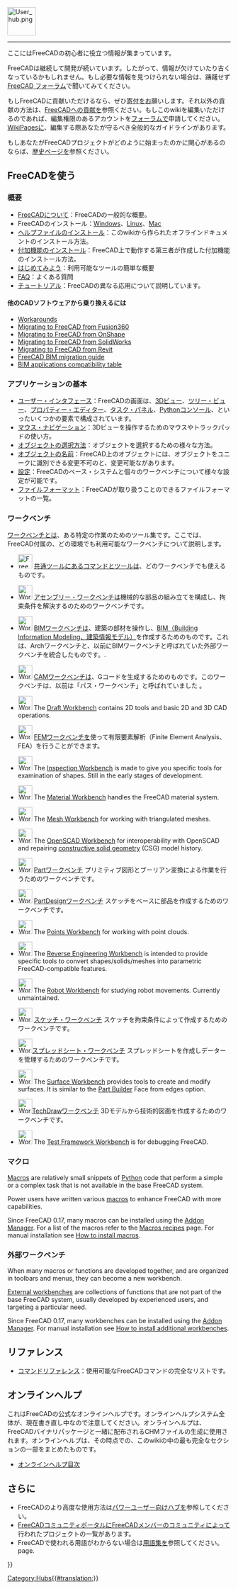<languages/>
{{TOCright}}
[[Image:User_hub.png|64px]]
----

ここにはFreeCADの初心者に役立つ情報が集まっています。 

FreeCADは継続して開発が続いています。したがって、情報が欠けていたり古くなっているかもしれません。もし必要な情報を見つけられない場合は、躊躇せず[https://forum.freecad.org FreeCAD フォーラム]で聞いてみてください。

もしFreeCADに貢献いただけるなら、ぜひ[[donate/ja|寄付]]をお願いします。それ以外の貢献の方法は、[[Help_FreeCAD/ja|FreeCADへの貢献]]を参照ください。もしこのwikiを編集いただけるのであれば、編集権限のあるアカウントを[https://forum.freecad.org/viewtopic.php?f=21&t=6830 フォーラムで]申請してください。[[WikiPages|WikiPages]]に、編集する際あなたが守るべき全般的なガイドラインがあります。

もしあなたがFreeCADプロジェクトがどのように始まったのかに関心があるのならば、[[History|歴史]]ページを参照ください。

<span id="Using_FreeCAD"></span>
== FreeCADを使う ==

<span id="Introduction"></span>
=== 概要 ===

* [[About FreeCAD/ja|FreeCADについて]]：FreeCADの一般的な概要。
* FreeCADのインストール：[[Installing_on_Windows/ja|Windows]]、[[Installing_on_Linux/ja|Linux]]、[[Installing_on_Mac/ja|Mac]]
* [[Installing Helpfile|ヘルプファイルのインストール]]：このwikiから作られたオフラインドキュメントのインストール方法。
* [[Installing_additional_components/ja|付加機能のインストール]]：FreeCAD上で動作する第三者が作成した付加機能のインストール方法。
* [[Getting started/ja|はじめてみよう]]：利用可能なツールの簡単な概要
* [[Frequently_asked_questions|FAQ]]：よくある質問
* [[Tutorials|チュートリアル]]：FreeCADの異なる応用について説明しています。

<span id="Migrating_from_other_software?"></span>
==== 他のCADソフトウェアから乗り換えるには ====

* [[Workarounds|Workarounds]]
* [[Migrating_to_FreeCAD_from_Fusion360|Migrating to FreeCAD from Fusion360]]
* [[Migrating_to_FreeCAD_from_OnShape|Migrating to FreeCAD from OnShape]]
* [[Migrating_to_FreeCAD_from_SolidWorks|Migrating to FreeCAD from SolidWorks]]
* [[Migrating_to_FreeCAD_from_Revit|Migrating to FreeCAD from Revit]]
* [https://yorik.uncreated.net/blog/2020-010-freecad-bim-guide FreeCAD BIM migration guide]
* [[BIM_application_compatibility_table|BIM applications compatibility table]]

<span id="Basic_application"></span>
=== アプリケーションの基本 ===

* [[Interface/ja|ユーザー・インタフェース]]：FreeCADの画面は、[[3D_view|3Dビュー]]、[[Tree_view|ツリー・ビュー]]、[[Property_editor/ja|プロパティー・エディター]]、[[Task_panel|タスク・パネル]]、[[Python_console|Pythonコンソール]]、といったいくつかの要素で構成されています。
* [[Mouse_navigation/ja|マウス・ナビゲーション]]：3Dビューを操作するためのマウスやトラックパッドの使い方。
* [[Selection_methods/ja|オブジェクトの選択方法]]：オブジェクトを選択するための様々な方法。
* [[Object_name/ja|オブジェクトの名前]]：FreeCAD上のオブジェクトには、オブジェクトをユニークに識別できる変更不可の{{incode|Name}}と、変更可能な{{incode|Label}}があります。
* [[Preferences Editor/ja|設定]]：FreeCADのベース・システムと個々のワークベンチについて様々な設定が可能です。
* [[Import_Export/ja|ファイルフォーマット]]：FreeCADが取り扱うことのできるファイルフォーマットの一覧。

<span id="Workbenches"></span>
=== ワークベンチ ===

[[Workbenches|ワークベンチ]]とは、ある特定の作業のためのツール集です。ここでは、FreeCAD付属の、どの環境でも利用可能なワークベンチについて説明します。

<!--Please keep this list consistent with Online_Help_Toc and Workbenches-->
* [[Image:Freecad.svg|32px]] [[Std_Base/ja|共通ツール]]にあるコマンドとツールは、どのワークベンチでも使えるものです。

* [[Image:Workbench_Assembly.svg|32px]] [[Assembly_Workbench/ja|アセンブリー・ワークベンチ]]は機械的な部品の組み立てを構成し、拘束条件を解決するのためのワークベンチです。 {{Version|1.0}}

* [[Image:Workbench_BIM.svg|32px]] [[BIM_Workbench/ja|BIMワークベンチ]]は、建築の部材を操作し、[https://ja.wikipedia.org/wiki/BIM BIM（Building Information Modeling、建築情報モデル）]を作成するためのものです。これは、Archワークベンチと、以前にBIMワークベンチと呼ばれていた外部ワークベンチを統合したものです。{{VersionMinus|0.21}}.

* [[Image:Workbench_CAM.svg|32px]] [[CAM_Workbench/ja|CAMワークベンチ]]は、Gコードを生成するためのものです。このワークベンチは、以前は「パス・ワークベンチ」と呼ばれていました {{VersionMinus|0.21}}。

* [[Image:Workbench_Draft.svg|32px]] The [[Draft_Workbench|Draft Workbench]] contains 2D tools and basic 2D and 3D CAD operations.

* [[Image:Workbench_FEM.svg|32px]] [[FEM_Workbench/ja|FEMワークベンチ]]を使って有限要素解析（Finite Element Analysis、FEA）を行うことができます。

* [[Image:Workbench_Inspection.svg|32px]] The [[Inspection_Workbench|Inspection Workbench]] is made to give you specific tools for examination of shapes. Still in the early stages of development.

* [[Image:Workbench_Material.svg|32px]] The [[Material_Workbench|Material Workbench]] handles the FreeCAD material system. {{Version|1.0}}

* [[Image:Workbench_Mesh.svg|32px]] The [[Mesh_Workbench|Mesh Workbench]] for working with triangulated meshes.

* [[Image:Workbench_OpenSCAD.svg|32px]] The [[OpenSCAD_Workbench|OpenSCAD Workbench]] for interoperability with OpenSCAD and repairing [[Constructive_solid_geometry|constructive solid geometry]] (CSG) model history.

* [[Image:Workbench_Part.svg|32px]] [[Part_Workbench/ja|Partワークベンチ]] プリミティブ図形とブーリアン変換による作業を行うためのワークベンチです。

* [[Image:Workbench_PartDesign.svg|32px]] [[PartDesign_Workbench/ja|PartDesignワークベンチ]] スケッチをベースに部品を作成するためのワークベンチです。

* [[Image:Workbench_Points.svg|32px]] The [[Points_Workbench|Points Workbench]]  for working with point clouds.

* [[Image:Workbench_Reverse_Engineering.svg|32px]] The [[Reverse_Engineering_Workbench|Reverse Engineering Workbench]] is intended to provide specific tools to convert shapes/solids/meshes into parametric FreeCAD-compatible features.

* [[Image:Workbench_Robot.svg|32px]] The [[Robot_Workbench|Robot Workbench]] for studying robot movements. Currently unmaintained.

* [[Image:Workbench_Sketcher.svg|32px]] [[Sketcher_Workbench/ja|スケッチ・ワークベンチ]] スケッチを拘束条件によって作成するためのワークベンチです。

* [[Image:Workbench_Spreadsheet.svg|32px]][[Spreadsheet_Workbench/ja|スプレッドシート・ワークベンチ]] スプレッドシートを作成しデーターを管理するためのワークベンチです。

* [[Image:Workbench_Surface.svg|32px]] The [[Surface_Workbench|Surface Workbench]] provides tools to create and modify surfaces. It is similar to the [[Part_Builder|Part Builder]] Face from edges option.

* [[Image:Workbench_TechDraw.svg|32px]][[TechDraw_Workbench/ja|TechDrawワークベンチ]] 3Dモデルから技術的図面を作成するためのワークベンチです。

* [[Image:Workbench_Test.svg|32px]] The [[Testing|Test Framework Workbench]] is for debugging FreeCAD.

<span id="Macros"></span>
=== マクロ ===

[[Macros|Macros]] are relatively small snippets of [[Python|Python]] code that perform a simple or a complex task that is not available in the base FreeCAD system.

Power users have written various [[macros|macros]] to enhance FreeCAD with more capabilities.

Since FreeCAD 0.17, many macros can be installed using the [[Std_AddonMgr|Addon Manager]]. For a list of the macros refer to the [[Macros_recipes|Macros recipes]] page. For manual installation see [[How_to_install_macros|How to install macros]].

<span id="External_workbenches"></span>
=== 外部ワークベンチ ===

When many macros or functions are developed together, and are organized in toolbars and menus, they can become a new workbench.

[[External_workbenches|External workbenches]] are collections of functions that are not part of the base FreeCAD system, usually developed by experienced users, and targeting a particular need.

Since FreeCAD 0.17, many workbenches can be installed using the [[Std_AddonMgr|Addon Manager]]. For manual installation see [[How_to_install_additional_workbenches|How to install additional workbenches]].

<span id="Reference"></span>
==リファレンス==

* [[List of Commands|コマンドリファレンス]]：使用可能なFreeCADコマンドの完全なリストです。

<span id="Online_Help"></span>
==オンラインヘルプ==

<div class="mw-translate-fuzzy">
<!-- To download the online help in FreeCAD you need to set the proper Url in the [[Preferences Editor]] of FreeCAD. Currently the right url has to point to this page. That means you need to set it to:
 [http://juergen-riegel.net/FreeCAD/Docu/index.php/User_hub http://juergen-riegel.net/FreeCAD/Docu/index.php/User_hub]
-->
</div>

これはFreeCADの公式なオンラインヘルプです。オンラインヘルプシステム全体が、現在書き直し中なので注意してください。オンラインヘルプは、FreeCADバイナリパッケージと一緒に配布されるCHMファイルの生成に使用されます。オンラインヘルプは、その時点での、このwikiの中の最も完全なセクションの一部をまとめたものです。
* [[Online Help Toc/ja|オンラインヘルプ目次]]

<span id="More"></span>
== さらに ==

* FreeCADのより高度な使用方法は[[Power users hub|パワーユーザー向けハブ]]を参照してください。
* [[FreeCAD Community Portal|FreeCADコミュニティポータル]]にFreeCADメンバーのコミュニティによって行われたプロジェクトの一覧があります。
* FreeCADで使われる用語がわからない場合は[[Glossary|用語集]]を参照してください。 page.


{{Userdocnavi{{#translation:}}}}
[[Category:Hubs{{#translation:}}]]
